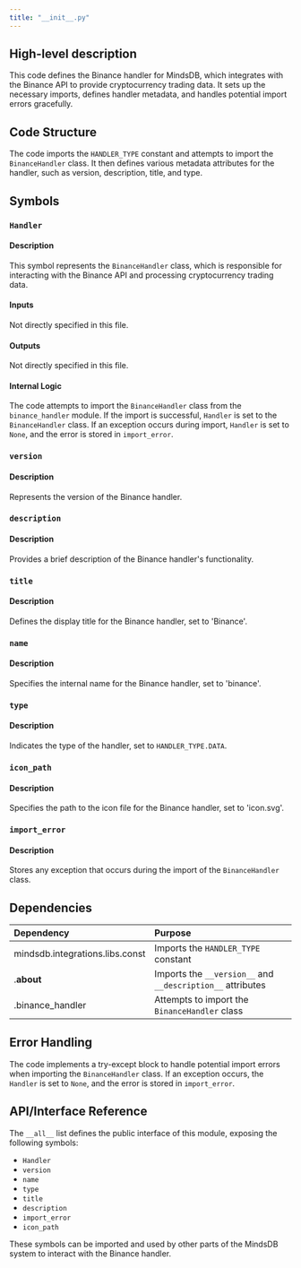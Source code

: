 ```yaml
---
title: "__init__.py"
---
```


## High-level description
This code defines the Binance handler for MindsDB, which integrates with the Binance API to provide cryptocurrency trading data. It sets up the necessary imports, defines handler metadata, and handles potential import errors gracefully.

## Code Structure
The code imports the `HANDLER_TYPE` constant and attempts to import the `BinanceHandler` class. It then defines various metadata attributes for the handler, such as version, description, title, and type.

## Symbols

### `Handler`
#### Description
This symbol represents the `BinanceHandler` class, which is responsible for interacting with the Binance API and processing cryptocurrency trading data.

#### Inputs
Not directly specified in this file.

#### Outputs
Not directly specified in this file.

#### Internal Logic
The code attempts to import the `BinanceHandler` class from the `binance_handler` module. If the import is successful, `Handler` is set to the `BinanceHandler` class. If an exception occurs during import, `Handler` is set to `None`, and the error is stored in `import_error`.

### `version`
#### Description
Represents the version of the Binance handler.

### `description`
#### Description
Provides a brief description of the Binance handler's functionality.

### `title`
#### Description
Defines the display title for the Binance handler, set to 'Binance'.

### `name`
#### Description
Specifies the internal name for the Binance handler, set to 'binance'.

### `type`
#### Description
Indicates the type of the handler, set to `HANDLER_TYPE.DATA`.

### `icon_path`
#### Description
Specifies the path to the icon file for the Binance handler, set to 'icon.svg'.

### `import_error`
#### Description
Stores any exception that occurs during the import of the `BinanceHandler` class.

## Dependencies
| Dependency | Purpose |
|:-----------|:--------|
| mindsdb.integrations.libs.const | Imports the `HANDLER_TYPE` constant |
| .__about__ | Imports the `__version__` and `__description__` attributes |
| .binance_handler | Attempts to import the `BinanceHandler` class |

## Error Handling
The code implements a try-except block to handle potential import errors when importing the `BinanceHandler` class. If an exception occurs, the `Handler` is set to `None`, and the error is stored in `import_error`.

## API/Interface Reference
The `__all__` list defines the public interface of this module, exposing the following symbols:
- `Handler`
- `version`
- `name`
- `type`
- `title`
- `description`
- `import_error`
- `icon_path`

These symbols can be imported and used by other parts of the MindsDB system to interact with the Binance handler.